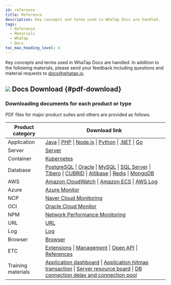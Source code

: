 ```yaml
---
id: reference
title: Reference
description: Key concepts and terms used in WhaTap Docs are handled.
tags:
  - Reference
  - Materials
  - WhaTap
  - Docs
toc_max_heading_level: 4
---
```


Key concepts and terms used in WhaTap Docs are handled. In addition to the following materials, please send your feedback including questions and material requests to docs@whatap.io.


<DocCardList/>

## ![](/img/ic-pdf-download.svg) Docs Download {#pdf-download}

### Downloading documents for each product or type

PDF files for major product suites and others are provided as follows.

<div class='download-pdf'>

| Product category | Download link |
| -- | -- |
| Application | [Java](https://content.whatap.io/24/06/03/063205whatap-apm-java-monitoring-en.pdf) \| [PHP](https://content.whatap.io/24/06/03/063206whatap-apm-php-monitoring-en.pdf) \| [Node.js](https://content.whatap.io/24/06/03/063205whatap-apm-nodejs-monitoring-en.pdf) \| [Python](https://content.whatap.io/24/06/03/063206whatap-apm-python-monitoring-en.pdf) \| [.NET](https://content.whatap.io/24/06/03/063205whatap-apm-dotnet-monitoring-en.pdf) \| [Go](https://content.whatap.io/24/06/03/063205whatap-apm-go-monitoring-en.pdf) |
| Server | [Server](https://content.whatap.io/24/06/03/063209whatap-server-monitoring-en.pdf) |
| Container | [Kubernetes](https://content.whatap.io/24/06/03/063208whatap-kubernetes-monitoring-en.pdf) |
| Database | [PostgreSQL](https://content.whatap.io/24/06/03/063207whatap-db-postgresql-monitoring-en.pdf) \| [Oracle](https://content.whatap.io/24/06/03/063207whatap-db-oracle-monitoring-en.pdf) \| [MySQL](https://content.whatap.io/24/06/03/063207whatap-db-mysql-monitoring-en.pdf) \| [SQL Server](https://content.whatap.io/24/06/03/063207whatap-db-mssql-monitoring-en.pdf) \| [Tibero](https://content.whatap.io/24/06/03/063207whatap-db-tibero-monitoring-en.pdf) \| [CUBRID](https://content.whatap.io/24/06/03/063206whatap-db-cubrid-monitoring-en.pdf) \| [Altibase](https://content.whatap.io/24/06/03/063206whatap-db-altibase-monitoring-en.pdf) \| [Redis](https://content.whatap.io/24/06/03/063207whatap-db-redis-monitoring-en.pdf) \| [MongoDB](https://content.whatap.io/24/06/03/063207whatap-db-mongodb-monitoring-en.pdf) |
| AWS | [Amazon CloudWatch](https://content.whatap.io/24/06/03/063204whatap-amazon-cloudwatch-en.pdf) \| [Amazon ECS](https://content.whatap.io/24/06/03/063204whatap-amazon-ecs-en.pdf) \| [AWS Log](https://content.whatap.io/24/06/03/063206whatap-aws-log-monitoring-en.pdf) |
| Azure | [Azure Monitor](https://content.whatap.io/24/06/03/063206whatap-azure-en.pdf) | 
| NCP | [Naver Cloud Monitoring](https://content.whatap.io/24/06/03/063208whatap-ncloud-en.pdf) |
| OCI | [Oracle Cloud Monitor](https://content.whatap.io/24/06/03/063208whatap-oracle-cloud-en.pdf) |
| NPM | [Network Performance Monitoring](https://content.whatap.io/24/06/03/063208whatap-network-performance-monitoring-en.pdf) |
| URL | [URL](https://content.whatap.io/24/06/03/063209whatap-url-monitoring-en.pdf) |
| Log | [Log](https://content.whatap.io/24/06/03/063208whatap-log-monitoring-en.pdf) |
| Browser | [Browser](https://content.whatap.io/24/06/03/063206whatap-browser-monitoring-en.pdf) |
| ETC | [Extensions](https://content.whatap.io/24/06/03/063208whatap-extensions-en.pdf) \| [Management](https://content.whatap.io/24/06/03/063208whatap-manage-en.pdf) \| [Open API](https://content.whatap.io/24/05/03/045043whatap-open-api-en.pdf) \| [References](https://content.whatap.io/24/06/03/063208whatap-reference-en.pdf) |
| Training materials | [Application dashboard](https://content.whatap.io/24/05/03/043840whatap-best-practice-guides-about-apm-dashboard-en.pdf) \| [Application hitmap transaction](https://content.whatap.io/24/05/03/043841whatap-best-practice-guides-about-apm-hitmap-class-en.pdf) \| [Server resource board](https://content.whatap.io/24/05/03/043841whatap-best-practice-guides-about-server-dashboard-en.pdf) \| [DB connection delay and connection pool](https://content.whatap.io/24/05/03/043841whatap-best-practice-guides-about-apm-dbc-en.pdf) |

</div>